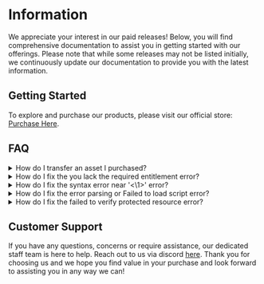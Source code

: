 # Information

We appreciate your interest in our paid releases! Below, you will find comprehensive documentation to assist you in getting started with our offerings. Please note that while some releases may not be listed initially, we continuously update our documentation to provide you with the latest information.

## Getting Started

To explore and purchase our products, please visit our official store: [Purchase Here](https://scullys-development.tebex.io/).

## FAQ
<details>
<summary>How do I transfer an asset I purchased?</summary>
These are the steps to follow when transferring assets on Keymaster:

Begin by accessing the https://keymaster.fivem.net/asset-grants website and finding the asset that requires transferring.

Next, select the dropdown menu located beside the download button and choose "Transfer to another account." You will then need to provide the Cfx.re account details to which you want to transfer the asset.

Once you have entered the account information, click "Transfer asset license." You will receive an email asking you to confirm the transfer. Once you have confirmed, the asset will be available in the other user's account.

Please note that once a transfer is complete, it cannot be reversed.
</details>

<details>
<summary>How do I fix the you lack the required entitlement error?</summary>
It appears that the resources you purchased are linked to a different CFX account. In order to utilize them on your server, it's necessary to transfer them to the account associated with your server keys. This can be done by navigating to your keymaster and selecting the transfer option instead of the download button.

Please note that if you are unable to use the transfer button, we will not be able to provide further assistance as the assets may have already been transferred. However, if you suspect that your keymaster has been hacked, we recommend changing your cfx account password immediately and contacting cfx to report the incident and request for the assets to be returned.

You can contact cfx via https://support.cfx.re/hc/en-us/requests/new.
</details>

<details>
<summary>How do I fix the syntax error near '&lt;\1>' error?</summary>
When encountering this error, there are two possible reasons that may have caused it. Firstly, if you used FileZilla to transfer files, it may have disrupted the script structure. In this case, it is advised to use WinSCP instead, which is designed to work seamlessly and without causing any issues.

Secondly, even if you did not use FileZilla, dragging and dropping files using Remote Desktop Control can also cause damage. To avoid this, please transfer the files in a zip folder and unzip them on the server. Avoid using the "drag and drop" method of moving files.

Lastly, it is important to note that your server may be outdated and requires an update. It should be at least 6683 or above to function properly and avoid any errors.
</details>

<details>
<summary>How do I fix the error parsing or Failed to load script error?</summary>
It seems that your server artifacts may be outdated, which could cause various issues and errors. To avoid these problems, we recommend that you update your server to version 6683 or above.

By updating your server artifacts, you ensure that all the necessary files and components are up-to-date and compatible with the latest features and functions. This can help to improve server performance, stability, and security, and ensure that your server runs as smoothly as possible.

To update your server, you can follow the instructions provided by your hosting provider. Typically, the update process involves downloading the latest server artifacts and replacing the existing ones with the new files though.

It is important to keep your server artifacts up-to-date to prevent any potential issues and ensure that your server runs optimally. Failure to update your server could result in compatibility problems, security vulnerabilities, and other issues that may negatively impact the performance of your server.
</details>

<details>
<summary>How do I fix the failed to verify protected resource error?</summary>
It appears that the files may have been corrupted during the transfer process. To prevent this from happening in the future, there are several steps you can take.

Firstly, ensure that all hidden files are copied during the transfer. Some files may not be visible by default, and some FTP programs may skip them during the transfer process. To ensure that all files are copied, you may need to adjust the settings of your FTP program to show hidden files.

Secondly, make sure that the .fxap file in a protected resource is included in the transfer. This file is essential for the proper functioning of the resource, and its absence may cause errors or malfunctions. To prevent this, ensure that the .fxap file is not excluded during the transfer process.

Lastly, consider using a more reliable and secure transfer method, such as SFTP or SCP, which are designed to handle large files and maintain their integrity during the transfer process. These protocols use encryption to secure the transfer and provide additional protection against file corruption or data loss.

In summary, to avoid file corruption during transfer, ensure that all hidden files are copied, include the .fxap file in protected resources, and use a reliable transfer method such as SFTP or SCP. By following these steps, you can prevent file corruption and ensure the proper functioning of your resources.
</details>

## Customer Support

If you have any questions, concerns or require assistance, our dedicated staff team is here to help. Reach out to us via discord [here](https://discord.gg/scully). Thank you for choosing us and we hope you find value in your purchase and look forward to assisting you in any way we can!
